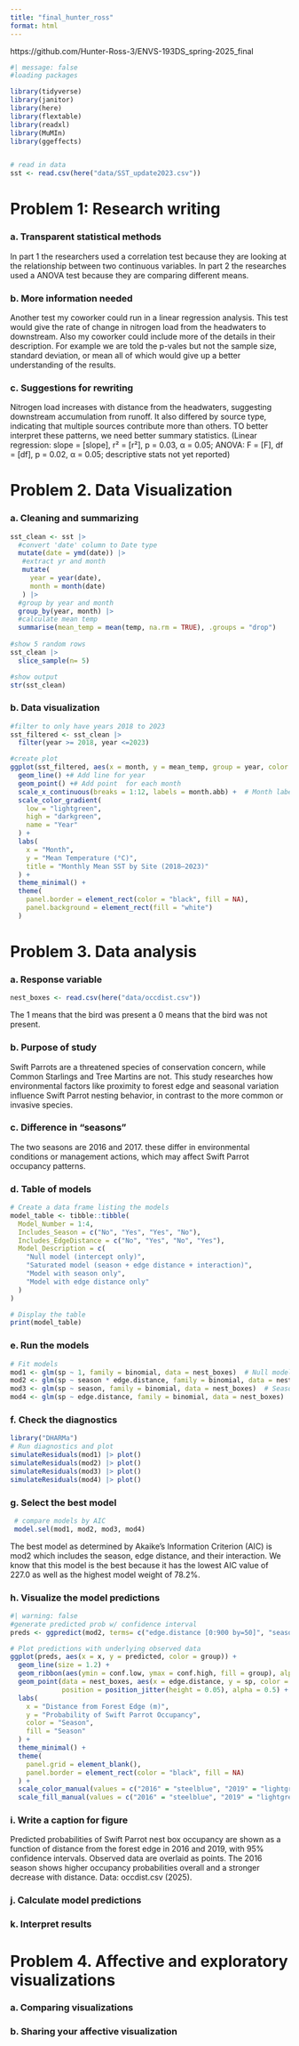 ```yaml
---
title: "final_hunter_ross"
format: html
---
```


https://github.com/Hunter-Ross-3/ENVS-193DS_spring-2025_final

```r
#| message: false
#loading packages

library(tidyverse)
library(janitor)
library(here)
library(flextable)
library(readxl)
library(MuMIn)
library(ggeffects)


# read in data
sst <- read.csv(here("data/SST_update2023.csv"))
```

# Problem 1: Research writing 

### a. Transparent statistical methods

In part 1 the researchers used a correlation test because they are looking at the relationship between two continuous variables. In part 2 the researches used a ANOVA test because they are comparing different means. 

### b. More information needed

Another test my coworker could run in a linear regression analysis. This test would give the rate of change in nitrogen load from the headwaters to downstream. Also my coworker could include more of the details in their description. For example we are told the p-vales but not the sample size, standard deviation, or mean all of which would give up a better understanding of the results.  

### c. Suggestions for rewriting

Nitrogen load increases with distance from the headwaters, suggesting downstream accumulation from runoff. It also differed by source type, indicating that multiple sources contribute more than others. TO better interpret these patterns, we need better summary statistics. (Linear regression: slope = [slope], r² = [r²], p = 0.03, α = 0.05; ANOVA: F = [F], df = [df], p = 0.02, α = 0.05; descriptive stats not yet reported)

# Problem 2. Data Visualization

### a. Cleaning and summarizing

```r

sst_clean <- sst |> 
  #convert 'date' column to Date type
  mutate(date = ymd(date)) |> 
   #extract yr and month
   mutate(
     year = year(date), 
     month = month(date)
   ) |> 
  #group by year and month
  group_by(year, month) |> 
  #calculate mean temp
  summarise(mean_temp = mean(temp, na.rm = TRUE), .groups = "drop") 
  
#show 5 random rows
sst_clean |> 
  slice_sample(n= 5)

#show output
str(sst_clean)

```


### b. Data visualization

```r

#filter to only have years 2018 to 2023
sst_filtered <- sst_clean |> 
  filter(year >= 2018, year <=2023)

#create plot
ggplot(sst_filtered, aes(x = month, y = mean_temp, group = year, color = year)) +
  geom_line() +# Add line for year
  geom_point() +# Add point  for each month
  scale_x_continuous(breaks = 1:12, labels = month.abb) +  # Month labels
  scale_color_gradient(
    low = "lightgreen", 
    high = "darkgreen", 
    name = "Year"
  ) +
  labs(
    x = "Month",
    y = "Mean Temperature (°C)",
    title = "Monthly Mean SST by Site (2018–2023)"
  ) +
  theme_minimal() +
  theme(
    panel.border = element_rect(color = "black", fill = NA), 
    panel.background = element_rect(fill = "white")
  )

```


# Problem 3. Data analysis

### a. Response variable

```r
nest_boxes <- read.csv(here("data/occdist.csv"))
```
The 1 means that the bird was present a 0 means that the bird was not present. 

### b. Purpose of study

Swift Parrots are a threatened species of conservation concern, while Common Starlings and Tree Martins are not. This study researches how environmental factors like proximity to forest edge and seasonal variation influence Swift Parrot nesting behavior, in contrast to the more common or invasive species. 

### c. Difference in "seasons"

The two seasons are 2016 and 2017. these differ in environmental conditions or management actions, which may affect Swift Parrot occupancy patterns. 

### d. Table of models

```r
# Create a data frame listing the models
model_table <- tibble::tibble(
  Model_Number = 1:4,
  Includes_Season = c("No", "Yes", "Yes", "No"),
  Includes_EdgeDistance = c("No", "Yes", "No", "Yes"),
  Model_Description = c(
    "Null model (intercept only)",
    "Saturated model (season + edge distance + interaction)",
    "Model with season only",
    "Model with edge distance only"
  )
)

# Display the table
print(model_table)
```

### e. Run the models


```r

# Fit models
mod1 <- glm(sp ~ 1, family = binomial, data = nest_boxes)  # Null model
mod2 <- glm(sp ~ season * edge.distance, family = binomial, data = nest_boxes)  # Saturated
mod3 <- glm(sp ~ season, family = binomial, data = nest_boxes)  # Season only
mod4 <- glm(sp ~ edge.distance, family = binomial, data = nest_boxes)  # Edge only
```

### f. Check the diagnostics

```r
library("DHARMa")
# Run diagnostics and plot
simulateResiduals(mod1) |> plot()
simulateResiduals(mod2) |> plot()
simulateResiduals(mod3) |> plot()
simulateResiduals(mod4) |> plot()

```

### g. Select the best model

```r
 # compare models by AIC
 model.sel(mod1, mod2, mod3, mod4)
```
The best model as determined by Akaike’s Information Criterion (AIC) is mod2 which includes the season, edge distance, and their interaction. We know that this model is the best because it has the lowest AIC value of 227.0 as well as the highest model weight of 78.2%. 

### h. Visualize the model predictions

```r
#| warning: false
#generate predicted prob w/ confidence interval
preds <- ggpredict(mod2, terms= c("edge.distance [0:900 by=50]", "season"))

# Plot predictions with underlying observed data
ggplot(preds, aes(x = x, y = predicted, color = group)) +
  geom_line(size = 1.2) +
  geom_ribbon(aes(ymin = conf.low, ymax = conf.high, fill = group), alpha = 0.2, color = NA) +
  geom_point(data = nest_boxes, aes(x = edge.distance, y = sp, color = as.factor(season)),
             position = position_jitter(height = 0.05), alpha = 0.5) +
  labs(
    x = "Distance from Forest Edge (m)",
    y = "Probability of Swift Parrot Occupancy",
    color = "Season",
    fill = "Season"
  ) +
  theme_minimal() +
  theme(
    panel.grid = element_blank(),
    panel.border = element_rect(color = "black", fill = NA)
  ) +
  scale_color_manual(values = c("2016" = "steelblue", "2019" = "lightgreen")) +
  scale_fill_manual(values = c("2016" = "steelblue", "2019" = "lightgreen"))

```


### i. Write a caption for figure

Predicted probabilities of Swift Parrot nest box occupancy are shown as a function of distance from the forest edge in 2016 and 2019, with 95% confidence intervals. Observed data are overlaid as points. The 2016 season shows higher occupancy probabilities overall and a stronger decrease with distance. Data: occdist.csv (2025).

### j. Calculate model predictions



### k. Interpret results



# Problem 4. Affective and exploratory visualizations

### a. Comparing visualizations



### b. Sharing your affective visualization













